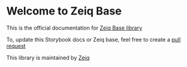 
<Meta title="Docs/Introduction" />

<style>{``}</style>

# Welcome to Zeiq Base

This is the official documentation for [Zeiq Base library](https://github.com/zeiq-co/zeiq-base)

To, update this Storybook docs or Zeiq base, feel free to create a [pull request](https://github.com/zeiq-co/zeiq-base/pulls)

This library is maintained by [Zeiq](https://www.zeiq.co)
